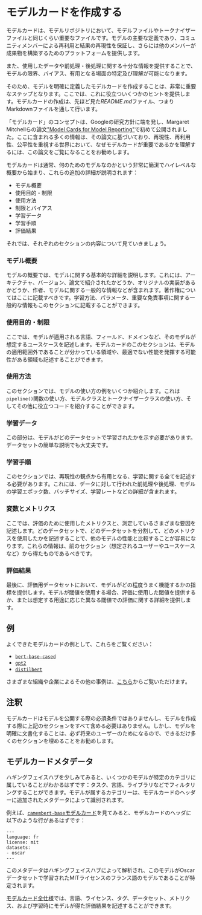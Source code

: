# モデルカードを作成する

モデルカードは、モデルリポジトリにおいて、モデルファイルやトークナイザーファイルと同じくらい重要なファイルです。モデルの主要な定義であり、コミュニティメンバーによる再利用と結果の再現性を保証し、さらには他のメンバーが成果物を構築するためのプラットフォームを提供します。

また、使用したデータや前処理・後処理に関する十分な情報を提供することで、モデルの限界、バイアス、有用となる場面の特定及び理解が可能になります。

そのため、モデルを明確に定義したモデルカードを作成することは、非常に重要なステップとなります。ここでは、これに役立ついくつかのヒントを提供します。モデルカードの作成は、先ほど見た*README.md*ファイル、つまりMarkdownファイルを通して行います。

「モデルカード」のコンセプトは、Googleの研究方針に端を発し、Margaret Mitchellらの論文["Model Cards for Model Reporting"](https://arxiv.org/abs/1810.03993)で初めて公開されました。ここに含まれる多くの情報は、その論文に基づいており、再現性、再利用性、公平性を重視する世界において、なぜモデルカードが重要であるかを理解するには、この論文をご覧になることをお勧めします。

モデルカードは通常、何のためのモデルなのかという非常に簡潔でハイレベルな概要から始まり、これらの追加の詳細が説明されます：

- モデル概要
- 使用目的・制限
- 使用方法
- 制限とバイアス
- 学習データ
- 学習手順
- 評価結果

それでは、それぞれのセクションの内容について見ていきましょう。

### モデル概要

モデルの概要では、モデルに関する基本的な詳細を説明します。これには、アーキテクチャ、バージョン、論文で紹介されたかどうか、オリジナルの実装があるかどうか、作者、モデルに関する一般的な情報などが含まれます。著作権についてはここに記載すべきです。学習方法、パラメータ、重要な免責事項に関する一般的な情報もこのセクションに記載することができます。

### 使用目的・制限

ここでは、モデルが適用される言語、フィールド、ドメインなど、そのモデルが想定するユースケースを記述します。モデルカードのこのセクションは、モデルの適用範囲外であることが分かっている領域や、最適でない性能を発揮する可能性がある領域も記述することができます。

### 使用方法

このセクションでは、モデルの使い方の例をいくつか紹介します。これは`pipeline()`関数の使い方、モデルクラスとトークナイザークラスの使い方、そしてその他に役立つコードを紹介することができます。

### 学習データ

この部分は、モデルがどのデータセットで学習されたかを示す必要があります。データセットの簡単な説明でも大丈夫です。

### 学習手順

このセクションでは、再現性の観点から有用となる、学習に関する全てを記述する必要があります。これには、データに対して行われた前処理や後処理、モデルの学習エポック数、バッチサイズ、学習レートなどの詳細が含まれます。

### 変数とメトリクス

ここでは、評価のために使用したメトリクスと、測定しているさまざまな要因を記述します。どのデータセットで、どのデータセットを分割して、どのメトリクスを使用したかを記述することで、他のモデルの性能と比較することが容易になります。これらの情報は、前のセクション（想定されるユーザーやユースケースなど）から得たものであるべきです。

### 評価結果

最後に、評価用データセットにおいて、モデルがどの程度うまく機能するかの指標を提供します。モデルが閾値を使用する場合、評価に使用した閾値を提供するか、または想定する用途に応じた異なる閾値での評価に関する詳細を提供します。

## 例

よくできたモデルカードの例として、これらをご覧ください：

- [`bert-base-cased`](https://huggingface.co/bert-base-cased)
- [`gpt2`](https://huggingface.co/gpt2)
- [`distilbert`](https://huggingface.co/distilbert-base-uncased)

さまざまな組織や企業によるその他の事例は、[こちら](https://github.com/huggingface/model_card/blob/master/examples.md)からご覧いただけます。

## 注釈

モデルカードはモデルを公開する際の必須条件ではありませんし、モデルを作成する際に上記のセクションをすべて含める必要はありません。しかし、モデルを明確に文書化することは、必ず将来のユーザーのためになるので、できるだけ多くのセクションを埋めることをお勧めします。

## モデルカードメタデータ

ハギングフェイスハブを少しみてみると、いくつかのモデルが特定のカテゴリに属していることがわかるはずです：タスク、言語、ライブラリなどでフィルタリングすることができます。モデルが属するカテゴリーは、モデルカードのヘッダーに追加されたメタデータによって識別されます。

例えば、[`camembert-base`モデルカード](https://huggingface.co/camembert-base/blob/main/README.md)を見てみると、モデルカードのヘッダに以下のような行があるはずです：

```
---
language: fr
license: mit
datasets:
- oscar
---
```

このメタデータはハギングフェイスハブによって解析され、このモデルがOscarデータセットで学習されたMITライセンスのフランス語のモデルであることが特定されます。

[モデルカード全仕様](https://github.com/huggingface/hub-docs/blame/main/modelcard.md)では、言語、ライセンス、タグ、データセット、メトリクス、および学習時にモデルが得た評価結果を記述することができます。
